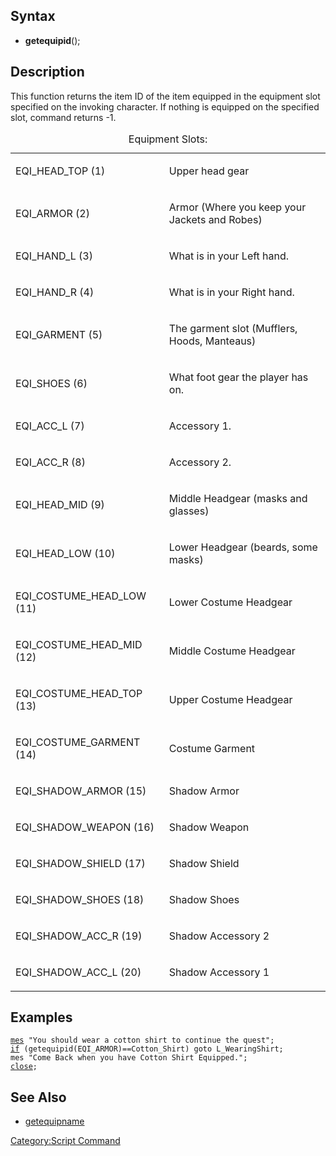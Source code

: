 ==Syntax==
*'''getequipid'''(<equipment slot>);

==Description==
This function returns the item ID of the item equipped in the equipment slot specified on the invoking character. If nothing is equipped on the specified slot, command returns -1.
{| class="wikitable"
|+ Equipment Slots:
|-
|EQI_HEAD_TOP (1)
|Upper head gear
|-
|EQI_ARMOR (2)
|Armor (Where you keep your Jackets and Robes)
|-
|EQI_HAND_L (3)
|What is in your Left hand.
|-
|EQI_HAND_R (4)
|What is in your Right hand.
|-
|EQI_GARMENT (5)
|The garment slot (Mufflers, Hoods, Manteaus)
|-
|EQI_SHOES (6)
|What foot gear the player has on.
|-
|EQI_ACC_L (7)
|Accessory 1.
|-
|EQI_ACC_R (8)
|Accessory 2.
|-
|EQI_HEAD_MID (9)
|Middle Headgear (masks and glasses)
|-
|EQI_HEAD_LOW (10)
|Lower Headgear (beards, some masks)
|-
|EQI_COSTUME_HEAD_LOW (11)
|Lower Costume Headgear
|-
|EQI_COSTUME_HEAD_MID (12)
|Middle Costume Headgear
|-
|EQI_COSTUME_HEAD_TOP (13)
|Upper Costume Headgear
|-
|EQI_COSTUME_GARMENT (14)
|Costume Garment
|-
|EQI_SHADOW_ARMOR (15)
|Shadow Armor
|-
|EQI_SHADOW_WEAPON (16)
|Shadow Weapon
|-
|EQI_SHADOW_SHIELD (17)
|Shadow Shield
|-
|EQI_SHADOW_SHOES (18)
|Shadow Shoes
|-
|EQI_SHADOW_ACC_R (19)
|Shadow Accessory 2
|-
|EQI_SHADOW_ACC_L (20)
|Shadow Accessory 1
|}

==Examples==

 [[mes ]] "You should wear a cotton shirt to continue the quest";
 [[if]] (getequipid(EQI_ARMOR)==Cotton_Shirt) goto L_WearingShirt;
 mes "Come Back when you have Cotton Shirt Equipped.";
 [[close]];

==See Also==
* [[getequipname]]

[[Category:Script Command]]